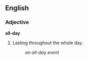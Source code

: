 ==English==
===Adjective===
'''all-day'''

#Lasting throughout the whole day.
#:''an all-day event''